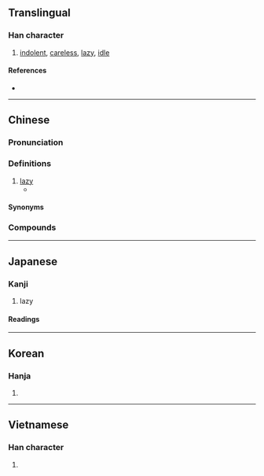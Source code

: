 {{character info/new}}
==Translingual==

===Han character===
{{Han char|rn=61|rad=心|as=09|sn=12|four=94027|canj=PKMB|ids=⿰忄⿱左月}}

# [[indolent]], [[careless]], [[lazy]], [[idle]]

====References====
* {{Han ref|kx=0392.210|dkj=10855|dj=0728.070|hdz=42326.110|uh=60F0|ud=24816|bh=B46B|bd=46187}}

----

==Chinese==
{{zh-forms|alt=媠}}

===Pronunciation===
{{zh-pron
|m=duò
|c=do6
|h=pfs=tho
|md=dô̤
|mn=xm,zz,tw:tō/qz:tǒ͘/qz:tǒ/xm,zz,tp,kh,tn,sx,yl,km,mg,hc,tc:tōaⁿ/qz,lk:tǒaⁿ
|mn_note=tō/tǒ͘/tǒ - literary; tōaⁿ - vernacular
|mn-t=duan6
|w=3du
|mc=y
|oc=y
|cat=a
}}

===Definitions===
{{zh-hanzi}}

# [[lazy]]
#* {{zh-x|教 不 嚴，師 之 惰。|To teach, without severity, is the teacher's '''laziness'''.|ref=Sanzijing}}

====Synonyms====
{{zh-dial|懶惰}}

===Compounds===
{{zh-der|貧惰|惰慢|惰民|慵惰|慢惰|怠惰|嬌惰|媮惰|惰性|懶惰|遊惰|窳惰}}

----

==Japanese==

===Kanji===
{{ja-kanji|grade=c|rs=心09}}

# lazy

====Readings====
{{ja-readings
|goon=だ
|kanon=た
|kun=おこた-る
}}

----

==Korean==

===Hanja===
{{ko-hanja|hangeul=타|eumhun=|rv=ta|mr=t'a|y=tha}}

# {{defn|lang=ko|sort=心09}}

----

==Vietnamese==

===Han character===
{{vi-readings|rs=心09|hanviet=[[đoạ]], [[noạ]]}}

# {{defn|lang=vi|sort=心09}}
